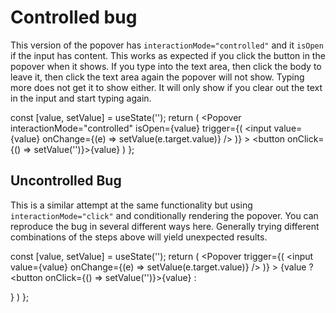 
<Meta title="Popovers|Popover" component={Popover} />


# Controlled bug

This version of the popover has `interactionMode="controlled"` and it `isOpen` if
the input has content. This works as expected if you click the button in the popover
when it shows. If you type into the text area, then click the body to leave it, then
click the text area again the popover will not show. Typing more does not get it to
show either. It will only show if you clear out the text in the input and start
typing again.

  const [value, setValue] = useState('');
  return (
    <Popover
      interactionMode="controlled"
      isOpen={value}
      trigger={(
        <input value={value} onChange={(e) => setValue(e.target.value)} />
      )}
    >
      <button onClick={() => setValue('')}>{value}</button>
    </Popover>
  )
};

<Story name="Controlled Bug">
  <ControlledPopoverWithState />
</Story>

## Uncontrolled Bug

This is a similar attempt at the same functionality but using `interactionMode="click"`
and conditionally rendering the popover. You can reproduce the bug in several different
ways here. Generally trying different combinations of the steps above will yield
unexpected results.

  const [value, setValue] = useState('');
  return (
    <Popover
      trigger={(
        <input value={value} onChange={(e) => setValue(e.target.value)} />
      )}
    >
      {value
        ? <button onClick={() => setValue('')}>{value}</button>
        : <div />
      }
    </Popover>
  )
};

<Story name="Uncontrolled Bug">
  <UncontrolledPopoverWithState />
</Story>
